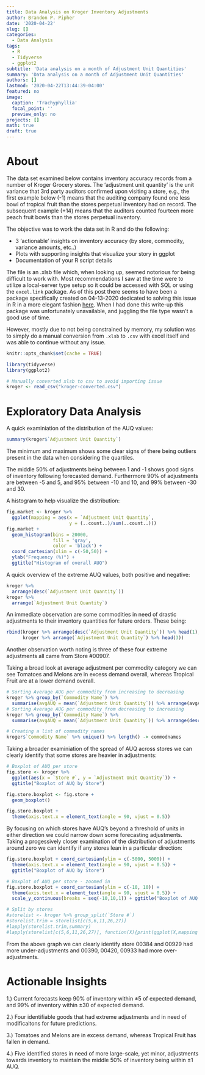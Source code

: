 ```yaml
---
title: Data Analysis on Kroger Inventory Adjustments
author: Brandon P. Pipher
date: '2020-04-22'
slug: []
categories:
  - Data Analysis
tags:
  - R
  - Tidyverse
  - ggplot2
subtitle: 'Data analysis on a month of Adjustment Unit Quantities'
summary: 'Data analysis on a month of Adjustment Unit Quantities'
authors: []
lastmod: '2020-04-22T13:44:39-04:00'
featured: no
image:
  caption: 'Trachyphyllia'
  focal_point: ''
  preview_only: no
projects: []
math: true
draft: true
---
```


# About

The data set examined below contains inventory accuracy records from a number of Kroger Grocery stores. The ‘adjustment unit quantity’ is the unit variance that 3rd party auditors confirmed upon visiting a store, e.g., the first example below (-1) means that the auditing company found one less bowl of tropical fruit than the stores perpetual inventory had on record. The subsequent example (+14) means that the auditors counted fourteen more peach fruit bowls than the stores perpetual inventory.
 
The objective was to work the data set in R and do the following:

* 3 ‘actionable’ insights on inventory accuracy (by store, commodity, variance amounts, etc..)
* Plots with supporting insights that visualize your story in ggplot
* Documentation of your R script details

The file is an .xlsb file which, when looking up, seemed notorious for being difficult to work with.  Most recommendations I saw at the time were to utilize a local-server type setup so it could be accessed with SQL or using the `excel.link` package.  As of this post there seems to have been a package specifically created on 04-13-2020 dedicated to solving this issue in R in a more elegant fashion [here](https://cran.r-project.org/web/packages/readxlsb/vignettes/read-xlsb-workbook.html).  When I had done this write-up this package was unfortunately unavailable, and juggling the file type wasn't a good use of time.

However, mostly due to not being constrained by memory, my solution was to simply do a manual conversion from `.xlsb` to `.csv` with excel itself and was able to continue without any issue.

```r
knitr::opts_chunk$set(cache = TRUE)
```

```r
library(tidyverse)
library(ggplot2)
```

```r
# Manually converted xlsb to csv to avoid importing issue
kroger <- read_csv("kroger-converted.csv")
```

# Exploratory Data Analysis
A quick examiniation of the distribution of the AUQ values:
```r
summary(kroger$`Adjustment Unit Quantity`)
```

The minimum and maximum shows some clear signs of there being outliers present in the data when considering the quartiles. 

The middle 50% of adjustments being between 1 and -1 shows good signs of inventory following forecasted demand.  Furthermore 90% of adjustments are between -5 and 5, and 95% between -10 and 10, and 99% between -30 and 30.  

A histogram to help visualize the distribution:

```r
fig.market <- kroger %>%
  ggplot(mapping = aes(x = `Adjustment Unit Quantity`,
                       y = (..count..)/sum(..count..)))
fig.market + 
  geom_histogram(bins = 20000,
                 fill = 'gray',
                 color = 'black') + 
  coord_cartesian(xlim = c(-50,50)) +
  ylab("Frequency (%)") +
  ggtitle("Histogram of overall AUQ")
```

A quick overview of the extreme AUQ values, both positive and negative:


```r
kroger %>%
  arrange(desc(`Adjustment Unit Quantity`))
kroger %>%
  arrange(`Adjustment Unit Quantity`)
```

An immediate observation are some commodities in need of drastic adjustments to their inventory quantities for future orders.  These being:

```r
rbind(kroger %>% arrange(desc(`Adjustment Unit Quantity`)) %>% head(1),
      kroger %>% arrange(`Adjustment Unit Quantity`) %>% head(3))
```

Another observation worth noting is three of these four extreme adjustments all came from Store #00907.

Taking a broad look at average adjustment per commodity category we can see Tomatoes and Melons are in excess demand overall, whereas Tropical Fruit are at a lower demand overall.

```r
# Sorting Average AUG per commodity from increasing to decreasing
kroger %>% group_by(`Commodity Name`) %>%
  summarise(avgAUQ = mean(`Adjustment Unit Quantity`)) %>% arrange(avgAUQ)
# Sorting Average AUG per commodity from decreasing to increasing
kroger %>% group_by(`Commodity Name`) %>%
  summarise(avgAUQ = mean(`Adjustment Unit Quantity`)) %>% arrange(desc(avgAUQ))
```

```r
# Creating a list of commodity names
kroger$`Commodity Name` %>% unique() %>% length() -> commodnames
```

Taking a broader examiniation of the spread of AUQ across stores we can clearly identify that some stores are heavier in adjustments:

```r
# Boxplot of AUQ per store
fig.store <- kroger %>% 
  ggplot(aes(x = `Store #`, y = `Adjustment Unit Quantity`)) + 
  ggtitle("Boxplot of AUQ by Store")

fig.store.boxplot <- fig.store + 
  geom_boxplot()

fig.store.boxplot + 
  theme(axis.text.x = element_text(angle = 90, vjust = 0.5))
```

By focusing on which stores have AUQ's beyond a threshold of units in either direction we could narrow down some forecasting adjustments.  Taking a progessively closer examination of the distribution of adjustments around zero we can identify if any stores lean in a particular direction:

```r
fig.store.boxplot + coord_cartesian(ylim = c(-5000, 5000)) + 
  theme(axis.text.x = element_text(angle = 90, vjust = 0.5)) + 
  ggtitle("Boxplot of AUQ by Store")

# Boxplot of AUQ per store - zoomed in
fig.store.boxplot + coord_cartesian(ylim = c(-10, 10)) + 
  theme(axis.text.x = element_text(angle = 90, vjust = 0.5)) + 
  scale_y_continuous(breaks = seq(-10,10,1)) + ggtitle("Boxplot of AUQ by Store")
```

```r
# Split by stores
#storelist <- kroger %>% group_split(`Store #`)
#storelist.trim = storelist[c(5,6,11,26,27)]
#lapply(storelist.trim,summary)
#lapply(storelist[c(5,6,11,26,27)], function(X){print(ggplot(X,mapping = aes(x = `Commodity Name`, y = `Adjustment Unit Quantity`)) + #geom_boxplot()+theme(axis.text.x = element_text(angle = 90, vjust = 0.5)))})
```

From the above graph we can clearly identify store 00384 and 00929 had more under-adjustments and 00390, 00420, 00933 had more over-adjustments.

# Actionable Insights

1.)  Current forecasts keep 90% of inventory within $\pm5$ of expected demand, and 99% of inventory within $\pm30$ of expected demand.

2.)  Four identifiable goods that had extreme adjustments and in need of modificaitons for future predictions.

3.)  Tomatoes and Melons are in excess demand, whereas Tropical Fruit has fallen in demand.

4.)  Five identified stores in need of more large-scale, yet minor, adjustments towards inventory to maintain the middle 50% of inventory being within $\pm1$ AUQ.




